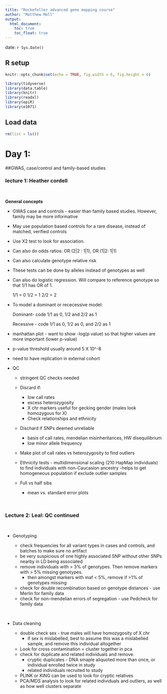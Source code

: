 ```yaml
---
title: "Rockefeller advanced gene mapping course"
author: "Matthew Moll"
output: 
  html_document:
    toc: true
    toc_float: true
---
```



date: `r Sys.Date()`



## R setup
```r


knitr::opts_chunk$set(echo = TRUE, fig.width = 6, fig.height = 6)

library(tidyverse)
library(data.table)
library(knitr)
library(readxl)
library(epiR)
library(e1071)


```

## Load data
```r

rm(list = ls())


```

# Day 1: 

##GWAS, case/control and family-based studies

### lecture 1: Heather cordell

<BR>

**General concepts**
<BR>

* GWAS case and controls - easier than family based studies. However, family may be more informative

* May use population based controls for a rare disease, instead of matched, verified controls

* Use X2 test to look for association.  

* Can also do odds ratios: OR (2|2 : 1|1), OR (1|2: 1|1)

* Can also calculate genotype relative risk

* These tests can be done by alleles instead of genotypes as well

* Can also do logistic regression. Will compare to reference genotype so that 1/1 has OR of 1. 
  
    1/1 = 0 
    1/2 = 1
    2/2 = 2

* To model a dominant or rececessive model:

    Dominant- code 1/1 as 0, 1/2 and 2/2 as 1  
  
    Recessive - code 1/1 as 0, 1/2 as 0, and 2/2 as 1
    
* manhattan plot - want to show -log(p value) so that higher values are more important (lower p-value)

* p-value threshold usually around 5 X 10^-8

* need to have replication in external cohort

* QC

    + stringent QC checks needed
    
    + Discard if: 
        - low call rates
        - excess heterozygosity
        - X chr markers useful for gecking gender (males look homozygous for X)
        - Check relationships and ethnicity
        
    + Dischard if SNPs deemed unreliable
        - basis of call rates, mendelian misinheritances, HW disequilibrium
        - low minor allele frequency
        
    + Make plot of call rates vs heterozygosity to find outliers
    
    + Ethnicity tests - multidimensional scaling (210 HapMap individuals) to find individuals with non-Caucasion ancestry
        -helps to get homogeneous population if exclude outlier samples
    
    + Full vs half sibs
        - mean vs. standard error plots

<BR>

### Lecture 2: Leal: QC continued

<BR>

* Genotyping

    + check frequencies for all variant types in cases and controls, and batches to make sure no artifact
    + be very suspicious of one highly associated SNP without other SNPs nearby in LD being associated
    + remove individuals with > 3% of genotypes.  Then remove markers with > 5% missing genotypes.  
        - then amongst markers with maf < 5%, remove if >1% of genotypes missing
    + check for double recombination based on genotype distances - use Merlin for family data
    + check for non-mendelian errors of segregation - use Pedcheck for family data

<BR>

* Data cleaning

     + double check sex - true males will have homozygosity of X chr
         - if sex is mislabelled, best to assume this was a mislabelled sample, and remove this individual altogether
     + Look for cross contamination = cluster together in pca
     + check for duplicate and related individuals and remove. 
         - cryptic duplicates - DNA smaple aliquoted more than once, or individual enrolled twice in study
         - related individuals recruited to study
     + PLINK or KING can be used to look for cryptic relatives
     + PCA/MDS analysis to look for related individuals and outliers, as well as how well clusters separate
     
    
    
    

